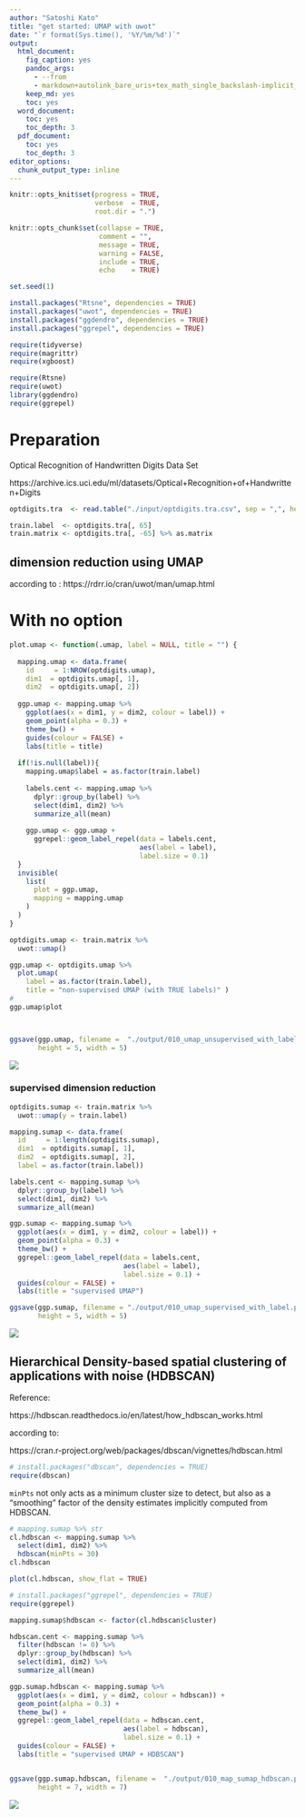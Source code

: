 ```yaml
---
author: "Satoshi Kato"
title: "get started: UMAP with uwot"
date: "`r format(Sys.time(), '%Y/%m/%d')`"
output:
  html_document:
    fig_caption: yes
    pandoc_args:
      - --from
      - markdown+autolink_bare_uris+tex_math_single_backslash-implicit_figures
    keep_md: yes
    toc: yes
  word_document:
    toc: yes
    toc_depth: 3
  pdf_document:
    toc: yes
    toc_depth: 3
editor_options: 
  chunk_output_type: inline
---
```


```r
knitr::opts_knit$set(progress = TRUE, 
                     verbose  = TRUE, 
                     root.dir = ".")

knitr::opts_chunk$set(collapse = TRUE, 
                      comment = "", 
                      message = TRUE, 
                      warning = FALSE, 
                      include = TRUE,
                      echo    = TRUE)

set.seed(1)
```

```r
install.packages("Rtsne", dependencies = TRUE)
install.packages("uwot", dependencies = TRUE)
install.packages("ggdendro", dependencies = TRUE)
install.packages("ggrepel", dependencies = TRUE)

```

```r
require(tidyverse)
require(magrittr)
require(xgboost)

require(Rtsne)
require(uwot)
library(ggdendro)
require(ggrepel)

```

# Preparation 

Optical Recognition of Handwritten Digits Data Set

https://archive.ics.uci.edu/ml/datasets/Optical+Recognition+of+Handwritten+Digits

```r
optdigits.tra  <- read.table("./input/optdigits.tra.csv", sep = ",", header = FALSE)

train.label  <- optdigits.tra[, 65]
train.matrix <- optdigits.tra[, -65] %>% as.matrix

```

## dimension reduction using UMAP

according to :
https://rdrr.io/cran/uwot/man/umap.html


# With no option
```r
plot.umap <- function(.umap, label = NULL, title = "") {
  
  mapping.umap <- data.frame(
    id     = 1:NROW(optdigits.umap),
    dim1  = optdigits.umap[, 1],
    dim2  = optdigits.umap[, 2])
  
  ggp.umap <- mapping.umap %>% 
    ggplot(aes(x = dim1, y = dim2, colour = label)) + 
    geom_point(alpha = 0.3) + 
    theme_bw() +
    guides(colour = FALSE) +
    labs(title = title)
  
  if(!is.null(label)){
    mapping.umap$label = as.factor(train.label)
    
    labels.cent <- mapping.umap %>% 
      dplyr::group_by(label) %>%
      select(dim1, dim2) %>% 
      summarize_all(mean)
    
    ggp.umap <- ggp.umap +
      ggrepel::geom_label_repel(data = labels.cent,
                                aes(label = label),
                                label.size = 0.1)
  }
  invisible(
    list(
      plot = ggp.umap,
      mapping = mapping.umap
    )
  )
}
```

```r
optdigits.umap <- train.matrix %>% 
  uwot::umap()

ggp.umap <- optdigits.umap %>% 
  plot.umap(
    label = as.factor(train.label),
    title = "non-supervised UMAP (with TRUE labels)" )
# 
ggp.umap$plot



ggsave(ggp.umap, filename =  "./output/010_umap_unsupervised_with_label.png",
       height = 5, width = 5)

```

![](output/010_umap_unsupervised_with_label.png)

### supervised dimension reduction

```r
optdigits.sumap <- train.matrix %>% 
  uwot::umap(y = train.label)

mapping.sumap <- data.frame(
  id     = 1:length(optdigits.sumap),
  dim1  = optdigits.sumap[, 1],
  dim2  = optdigits.sumap[, 2],
  label = as.factor(train.label))

labels.cent <- mapping.sumap %>% 
  dplyr::group_by(label) %>%
  select(dim1, dim2) %>% 
  summarize_all(mean)

ggp.sumap <- mapping.sumap %>% 
  ggplot(aes(x = dim1, y = dim2, colour = label)) + 
  geom_point(alpha = 0.3) + 
  theme_bw() +
  ggrepel::geom_label_repel(data = labels.cent,
                            aes(label = label),
                            label.size = 0.1) +
  guides(colour = FALSE) +
  labs(title = "supervised UMAP") 

ggsave(ggp.sumap, filename = "./output/010_umap_supervised_with_label.png",
       height = 5, width = 5)

```

![](output/010_umap_supervised_with_label.png)

## Hierarchical Density-based spatial clustering of applications with noise (HDBSCAN)

Reference:

https://hdbscan.readthedocs.io/en/latest/how_hdbscan_works.html

according to:

https://cran.r-project.org/web/packages/dbscan/vignettes/hdbscan.html

```r
# install.packages("dbscan", dependencies = TRUE)
require(dbscan)

```

`minPts` not only acts as a minimum cluster size to detect, but also as a "smoothing" factor of the density estimates implicitly computed from HDBSCAN.

```r
# mapping.sumap %>% str
cl.hdbscan <- mapping.sumap %>% 
  select(dim1, dim2) %>% 
  hdbscan(minPts = 30)
cl.hdbscan

plot(cl.hdbscan, show_flat = TRUE)

```

```r
# install.packages("ggrepel", dependencies = TRUE)
require(ggrepel)

mapping.sumap$hdbscan <- factor(cl.hdbscan$cluster)

hdbscan.cent <- mapping.sumap %>% 
  filter(hdbscan != 0) %>% 
  dplyr::group_by(hdbscan) %>%
  select(dim1, dim2) %>% 
  summarize_all(mean)

ggp.sumap.hdbscan <- mapping.sumap %>% 
  ggplot(aes(x = dim1, y = dim2, colour = hdbscan)) + 
  geom_point(alpha = 0.3) + 
  theme_bw() +
  ggrepel::geom_label_repel(data = hdbscan.cent, 
                            aes(label = hdbscan),
                            label.size = 0.1) + 
  guides(colour = FALSE) + 
  labs(title = "supervised UMAP + HDBSCAN") 


ggsave(ggp.sumap.hdbscan, filename =  "./output/010_map_sumap_hdbscan.png",
       height = 7, width = 7)

```

![](output/010_map_sumap_hdbscan.png)

